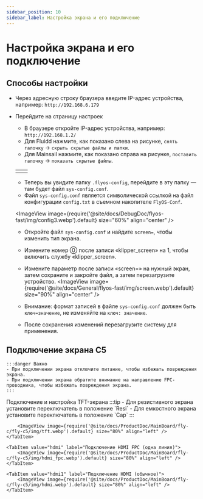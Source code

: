 ```yaml
---
sidebar_position: 10
sidebar_label: Настройка экрана и его подключение
---
```



# Настройка экрана и его подключение

## Способы настройки


- Через адресную строку браузера введите IP-адрес устройства, например: `http://192.168.6.179`
- Перейдите на страницу настроек
    - В браузере откройте IP-адрес устройства, например: `http://192.168.1.2/`
    - Для Fluidd нажмите, как показано слева на рисунке, `снять галочку` -> `скрыть скрытые файлы и папки`.
    - Для Mainsail нажмите, как показано справа на рисунке, `поставить галочку` -> `показать скрытые файлы`.
    
    <table>
      <tr>
        <td>
          <ImageView image={require('@site/docs/DebugDoc/flyos-fast/img/config1.webp').default} size="100%" align="center" />
        </td>
        <td>
          <ImageView image={require('@site/docs/DebugDoc/flyos-fast/img/config2.webp').default} size="85%" align="center" />
        </td>
      </tr>
    </table>

    - Теперь вы увидите папку `.flyos-config`, перейдите в эту папку — там будет файл `sys-config.conf`.
    - Файл `sys-config.conf` является символической ссылкой на файл конфигурации `config.txt` в съемном накопителе `FlyOS-Conf`.

    <ImageView image={require('@site/docs/DebugDoc/flyos-fast/img/config3.webp').default} size="60%" align="center" />

    - Откройте файл `sys-config.conf` и найдите `screen=`, чтобы изменить тип экрана.
    - Измените номер ⓪ после записи «klipper_screen» на 1, чтобы включить службу «klipper_screen».
    - Измените параметр после записи «screen=» на нужный экран, затем сохраните и закройте файл, а затем перезагрузите устройство.
    <ImageView image={require('@site/docs/General/flyos-fast/img/screen.webp').default} size="90%" align="center" />

    - Внимание: формат записей в файле `sys-config.conf` должен быть `ключ=значение`, не изменяйте на `ключ: значение`.
    - После сохранения изменений перезагрузите систему для применения.

## Подключение экрана C5

    :::danger Важно
    - При подключении экрана отключите питание, чтобы избежать повреждения экрана.
    - При подключении экрана обратите внимание на направление FPC-проводника, чтобы избежать повреждения экрана.
    :::
<Tabs>
    <TabItem value="tftc" label="Подключение TFT-экрана" default>
        Подключение и настройка TFT-экрана
        :::tip
        - Для резистивного экрана установите переключатель в положение `Resi`
        - Для емкостного экрана установите переключатель в положение `Cap`
        :::

        <ImageView image={require('@site/docs/ProductDoc/MainBoard/fly-c/fly-c5/img/tft.webp').default} size="80%" align="left" />
    </TabItem>

    <TabItem value="hdmi" label="Подключение HDMI FPC (одна линия)">
        <ImageView image={require('@site/docs/ProductDoc/MainBoard/fly-c/fly-c5/img/hdmi_fpc.webp').default} size="80%" align="left" />
    </TabItem>

    <TabItem value="hdmi1" label="Подключение HDMI (обычное)">
        <ImageView image={require('@site/docs/ProductDoc/MainBoard/fly-c/fly-c5/img/hdmi.webp').default} size="80%" align="left" />
    </TabItem>
</Tabs>
